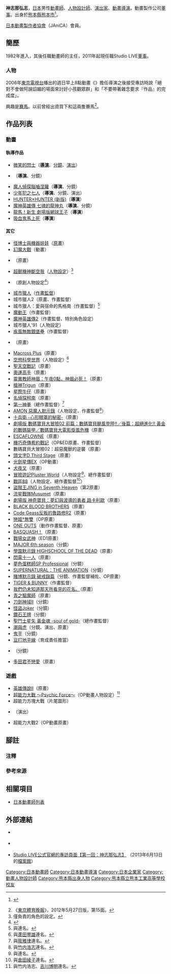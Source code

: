 {{multiple issues|
{{Notability Unreferenced|time=2016-07-15T10:38:17+00:00}}
{{Primarysources|time=2016-07-15T10:38:17+00:00}}
}}
{{noteTA|G1=Anime}}
{{Japanese|japanese=神志那 弘志|kana=こうじな ひろし|romaji=Kōjina Hiroshi}}
'''神志那弘志'''{{BD|1963年|6月4日||}}，[[日本|日本]]男性[[動畫師|動畫師]]、[[人物設計|人物設計師]]、[[戲劇|演出家]]、[[動畫|動畫]][[導演|導演]]。動畫製作公司{{link-ja|Studio LIVE|スタジオ・ライブ}}[[董事|董事]]。出身於[[熊本縣|熊本縣]][[熊本市|熊本市]]<ref>{{Facebook|hiroshi.koujina|神志那弘志}} {{ja icon}}</ref>。

[[日本動畫製作者協會|日本動畫製作者協會]]（JAniCA）會員。

== 簡歷 ==
1982年進入{{link-ja|Studio LIVE|スタジオ・ライブ}}，其後任職動畫師的主任，2011年起現任職Studio LIVE[[董事|董事]]。

=== 人物 ===
2006年[[東京電視台|東京電視台]]播出的週日早上8點動畫《{{link-ja|牙 -KIBA-|牙 (アニメ)}}》擔任導演之後接受專訪時說「絕對不會做阿諛諂媚的場面來討好小孩觀眾群」和「不要帶著雜念要求『作品』的完成度」。

興趣是[[賽馬|賽馬]]。以前曾經出資買下{{link-ja|ドリームジャーニー|ドリームジャーニー|夢之旅}}和{{link-ja|黄金巨匠|オルフェーヴル}}這兩隻賽馬<ref>《[[東京體育|東京體育晚報]]》，2012年5月27日版，第15面。</ref>。

== 作品列表 ==
=== 動畫 ===
==== 執導作品 ====
* [[微笑的閃士|微笑的閃士]]（'''[[導演|導演]]'''、[[分鏡|分鏡]]、[[戲劇|演出]]）
* {{link-ja|牙 -KIBA-|牙 (アニメ)}}（'''導演'''、分鏡）
* [[魔人偵探腦嚙涅羅|魔人偵探腦嚙涅羅]]（'''導演'''、分鏡）
* [[少年犯之七人|少年犯之七人]]（'''導演'''、分鏡、演出）
* [[HUNTER×HUNTER|HUNTER×HUNTER (新版)]]（'''導演'''）
* [[魔神英雄傳_七魂的龍神丸|魔神英雄傳 七魂的龍神丸]]（'''導演'''、分鏡）
* [[網球王子_(動畫)#新網球王子_劇場版|龍馬！新生 劇場版網球王子]]（'''導演'''）
* [[吸血鬼馬上死|吸血鬼馬上死]]（'''導演'''）

==== 其它 ====
* [[IQ博士|怪博士與機器娃娃]]（[[原畫|原畫]]）
* [[幻魔大戰|幻魔大戰]]（動畫）
* {{link-ja|高帽子的梅莫兒|とんがり帽子のメモル}}（原畫）
* [[超獸機神|超獸機神斷空我]]（[[人物設計|人物設定]]）<ref group="注">僅負責'''{{lang|ja|いんどり小屋}}'''的角色{{lang|ja|ムゲ帝王}}的設定。</ref>
* {{link-ja|Love Position 排球傳說|ラブ・ポジション ハレー伝説}}（原創人物設定<ref>{{Cite news|url=http://tezukaosamu.net/jp/anime/82.html|title=Love Position 排球傳說|newspaper=|publisher=手塚治虫的公式官網|date=|accessdate=2016-07-15|language=ja|archive-url=https://web.archive.org/web/20160629174844/http://tezukaosamu.net/jp/anime/82.html|archive-date=2016-06-29|dead-url=yes}}</ref>）
* [[城市獵人|城市獵人]]（[[作畫監督|作畫監督]]）
* 城市獵人2（原畫、作畫監督）
* 城市獵人：愛與宿命的馬格南（作畫監督）<ref group="注">與{{link-ja|北原健雄|北原健雄}}連名。</ref>
* [[魔動王|魔動王]]（作畫監督）
* [[魔神英雄傳2|魔神英雄傳2]]（作畫監督、特別角色設定）
* 城市獵人'91（人物設定）
* [[疾風戰士|疾風無敵銀堡壘]]（作畫監督）
* {{link-ja|怪博士與機器娃娃：嗯加！愛在企鵝村|Dr.スランプ アラレちゃん んちゃ!ペンギン村より愛をこめて}}（原畫）
* [[Macross_Plus|Macross Plus]]（原畫）
* [[空想科學世界|空想科學世界]]（人物設定）<ref group="注">與[[蘆田豐雄|蘆田豐雄]]連名。</ref>
* [[聖天空戰記|聖天空戰記]]（原畫）
* [[奧運高手|奧運高手]]（原畫）
* [[靈異教師神眉#劇場版|靈異教師神眉：午夜0點，神眉必死！]]（原畫）
* [[槍神Trigun|槍神Trigun]]（原畫）
* [[星際牛仔|星際牛仔]]（原畫）
* [[名偵探柯南_(動畫)|名偵探柯南]]（原畫）
* [[第一神拳|第一神拳]]（總作畫監督）<ref group="注">與[[筱雅律|筱雅律]]連名。</ref>
* [[惡魔人|AMON 惡魔人默示錄]]（人物設定、作畫監督<ref group="注">與[[竹内浩志|竹内浩志]]連名。</ref>）
* [[十兵衛|十兵衛 -心形眼罩的秘密-]]（原畫）
* [[數碼寶貝大冒險02|劇場版 數碼寶貝大冒險02 前篇：數碼寶貝颶風登陸!!／後篇：超絕進化!! 黃金的數碼裝甲／數碼寶貝大電影旋風危機]]（原畫）
* [[聖天空戰記|ESCAFLOWNE]]（原畫）
* [[機巧奇傳|機巧奇傳希約戰記]]（OP&ED原畫、作畫監督）
* 數碼寶貝大冒險02：超惡魔獸的逆襲（原畫）
* [[頭文字D|頭文字D Third Stage]]（原畫）
* [[光劍星傳EX|光劍星傳EX]]（OP動畫）
* [[犬夜叉|犬夜叉]]（原畫）
* [[冒險遊記Pluster_World|冒險遊記Pluster World]]（人物設定<ref group="注">與{{link-ja|諏訪可奈惠|諏訪可奈恵}}連名。</ref>、總作畫監督）
* [[戰區88|戰區88]]（人物設定、總作畫監督<ref group="注">與[[倉田綾子|倉田綾子]]連名。</ref>）
* [[盜賊王JING|盜賊王JING in Seventh Heaven]]（第2原畫）
* [[流星戰隊Musumet|流星戰隊Musumet]]（原畫）
* [[神奇寶貝劇場版：夢幻與波導的勇者_路卡利歐|劇場版 神奇寶貝：夢幻與波導的勇者 路卡利歐]]（原畫）
* [[BLACK_BLOOD_BROTHERS|BLACK BLOOD BROTHERS]]（原畫）
* [[Code_Geass反叛的魯路修|Code Geass反叛的魯路修R2]]（原畫）
* [[戀姬†無雙|戀姬†無雙]]（OP原畫）
* [[ONE_OUTS|ONE OUTS]]（動作作畫監督、原畫）
* [[BASQUASH!|BASQUASH！]]（原畫）
* [[戰場女武神|戰場女武神]]（ED1原畫）
* [[棒球大聯盟|MAJOR 6th season]]（分鏡）
* [[學園默示錄|學園默示錄 HIGHSCHOOL OF THE DEAD]]（原畫）
* [[閃電十一人系列|閃電十一人]]（原畫）
* [[夢色蛋糕師|夢色蛋糕師SP Professional]]（分鏡）
* [[邪惡力量|SUPERNATURAL：THE ANIMATION]]（分鏡）
* [[賭博默示錄|賭博默示錄 破戒錄篇]]（分鏡、作畫監督補佐、OP原畫）
* [[TIGER_&_BUNNY|TIGER & BUNNY]]（作畫監督）
* [[我們仍未知道那天所看見的花名。|我們仍未知道那天所看見的花名。]]（原畫）
* [[青之驅魔師|青之驅魔師]]（原畫）
* [[刀劍神域|刀劍神域II]]（分鏡）
* [[怪盜Joker|怪盜Joker]]（分鏡）
* [[鑽石王牌|鑽石王牌]]（分鏡）
* [[聖鬥士星矢_黃金魂_-soul_of_gold-|聖鬥士星矢 黃金魂 -soul of gold-]]（總作畫監督）
* [[潮與虎|潮與虎]]（分鏡、演出、原畫）
* [[鬼平犯科帳|鬼平]]（分鏡）
* [[東北俊子|豆打地平線]]（育成責任擔當）
* {{link-ja|漫威未來復仇者聯盟|マーベル フューチャー・アベンジャーズ}}（分鏡）
* [[多田君不戀愛|多田君不戀愛]]（原畫）

=== 遊戲 ===
* [[英雄傳說_(遊戲)|英雄傳說II]]（原畫）
* [[超能力大戰_～Psychic_Force～|超能力大戰 ～Psychic Force～]]（OP動畫人物設定）<ref group="注">與竹内浩志、[[吉川博明|吉川博明]]連名。</ref>
* 超能力方塊大戰（片尾圖形）
* {{link-ja|千劍物語|サウザンドアームズ}}（演出）
* 超能力大戰2（OP動畫原畫）

== 腳註 ==
=== 注釋 ===
{{reflist|group="注"}}

=== 參考來源 ===
{{reflist}}

== 相關項目 ==
* [[日本動畫師列表|日本動畫師列表]]

== 外部連結 ==
* {{Twitter|hiroshikoujina}} {{ja icon}}
* {{Facebook|hiroshi.koujina}} {{ja icon}}
* [https://web.archive.org/web/20130613134250/http://www3.ocn.ne.jp/%7Eindoli/special/view_01_kojina.html Studio LIVE公式官網的專訪頁面【第一回：神志那弘志】] {{ja icon}}（2013年6月13日的[[網際網路檔案館|檔案館]]）

{{神志那弘志執導作品}}
{{DEFAULTSORT:Kōjina Hiroshi}}
[[Category:日本動畫師|Category:日本動畫師]]
[[Category:日本動畫導演|Category:日本動畫導演]]
[[Category:日本企業家|Category:日本企業家]]
[[Category:動畫人物設計師|Category:動畫人物設計師]]
[[Category:熊本縣出身人物|Category:熊本縣出身人物]]
[[Category:熊本縣立熊本工業高等學校校友|Category:熊本縣立熊本工業高等學校校友]]